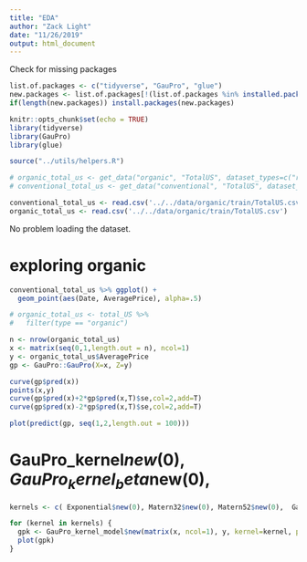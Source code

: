 ```yaml
---
title: "EDA"
author: "Zack Light"
date: "11/26/2019"
output: html_document
---
```


Check for missing packages
```r
list.of.packages <- c("tidyverse", "GauPro", "glue")
new.packages <- list.of.packages[!(list.of.packages %in% installed.packages()[,"Package"])]
if(length(new.packages)) install.packages(new.packages)
```

```r
knitr::opts_chunk$set(echo = TRUE)
library(tidyverse)
library(GauPro)
library(glue)

source("../utils/helpers.R")
```

```r
# organic_total_us <- get_data("organic", "TotalUS", dataset_types=c("raw"))
# conventional_total_us <- get_data("conventional", "TotalUS", dataset_types=c("raw"))

conventional_total_us <- read.csv('../../data/organic/train/TotalUS.csv')
organic_total_us <- read.csv('../../data/organic/train/TotalUS.csv')
```
No problem loading the dataset.

# exploring organic
```r
conventional_total_us %>% ggplot() +
  geom_point(aes(Date, AveragePrice), alpha=.5) 
```

```r
# organic_total_us <- total_US %>% 
#   filter(type == "organic")
```

```r
n <- nrow(organic_total_us)
x <- matrix(seq(0,1,length.out = n), ncol=1)
y <- organic_total_us$AveragePrice
gp <- GauPro::GauPro(X=x, Z=y)

curve(gp$pred(x))
points(x,y)
curve(gp$pred(x)+2*gp$pred(x,T)$se,col=2,add=T)
curve(gp$pred(x)-2*gp$pred(x,T)$se,col=2,add=T)

plot(predict(gp, seq(1,2,length.out = 100)))
```

# GauPro_kernel$new(0), GauPro_kernel_beta$new(0),
```r
kernels <- c( Exponential$new(0), Matern32$new(0), Matern52$new(0),  Gaussian$new(0), Periodic$new(p=1, alpha=1), RatQuad$new(beta=0, alpha=0))

for (kernel in kernels) {
  gpk <- GauPro_kernel_model$new(matrix(x, ncol=1), y, kernel=kernel, parallel=TRUE)
  plot(gpk)
} 
```